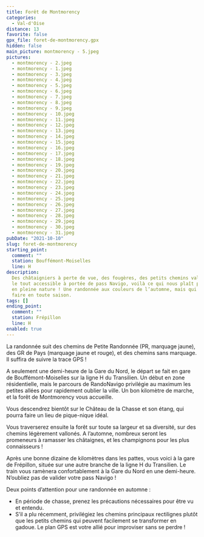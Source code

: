 ```yaml
---
title: Forêt de Montmorency
categories:
  - Val-d'Oise
distance: 13
favorite: false
gpx_file: foret-de-montmorency.gpx
hidden: false
main_picture: montmorency - 5.jpeg
pictures:
  - montmorency - 2.jpeg
  - montmorency - 1.jpeg
  - montmorency - 3.jpeg
  - montmorency - 4.jpeg
  - montmorency - 5.jpeg
  - montmorency - 6.jpeg
  - montmorency - 7.jpeg
  - montmorency - 8.jpeg
  - montmorency - 9.jpeg
  - montmorency - 10.jpeg
  - montmorency - 11.jpeg
  - montmorency - 12.jpeg
  - montmorency - 13.jpeg
  - montmorency - 14.jpeg
  - montmorency - 15.jpeg
  - montmorency - 16.jpeg
  - montmorency - 17.jpeg
  - montmorency - 18.jpeg
  - montmorency - 19.jpeg
  - montmorency - 20.jpeg
  - montmorency - 21.jpeg
  - montmorency - 22.jpeg
  - montmorency - 23.jpeg
  - montmorency - 24.jpeg
  - montmorency - 25.jpeg
  - montmorency - 26.jpeg
  - montmorency - 27.jpeg
  - montmorency - 28.jpeg
  - montmorency - 29.jpeg
  - montmorency - 30.jpeg
  - montmorency - 31.jpeg
pubDate: "2021-10-10"
slug: foret-de-montmorency
starting_point:
  comment: ""
  station: Bouffémont-Moiselles
  line: H
description:
  Des châtaigniers à perte de vue, des fougères, des petits chemins vallonés,
  le tout accessible à portée de pass Navigo, voilà ce qui nous plaît pour s’évader
  en pleine nature ! Une randonnée aux couleurs de l’automne, mais qui pourra se
  faire en toute saison.
tags: []
ending_point:
  comment: ""
  station: Frépillon
  line: H
enabled: true
---
```


La randonnée suit des chemins de Petite Randonnée (PR, marquage jaune), des GR de Pays (marquage jaune et rouge), et des chemins sans marquage. Il suffira de suivre la trace GPS !

A seulement une demi-heure de la Gare du Nord, le départ se fait en gare de Bouffémont-Moiselles sur la ligne H du Transilien.
Un début en zone résidentielle, mais le parcours de RandoNavigo privilégie au maximum les petites allées pour rapidement oublier la ville. Un bon kilomètre de marche, et la forêt de Montmorency vous accueille.

Vous descendrez bientôt sur le Château de la Chasse et son étang, qui pourra faire un lieu de pique-nique idéal.

Vous traverserez ensuite la forêt sur toute sa largeur et sa diversité, sur des chemins légèrement vallonés.
A l’automne, nombreux seront les promeneurs à ramasser les châtaignes, et les champignons pour les plus connaisseurs !

Après une bonne dizaine de kilomètres dans les pattes, vous voici à la gare de Frépillon, située sur une autre branche de la ligne H du Transilien. Le train vous ramènera confortablement à la Gare du Nord en une demi-heure. N’oubliez pas de valider votre pass Navigo !

Deux points d’attention pour une randonnée en automne :

- En période de chasse, prenez les précautions nécessaires pour être vu et entendu.
- S’il a plu récemment, privilégiez les chemins principaux rectilignes plutôt que les petits chemins qui peuvent facilement se transformer en gadoue. Le plan GPS est votre allié pour improviser sans se perdre !
